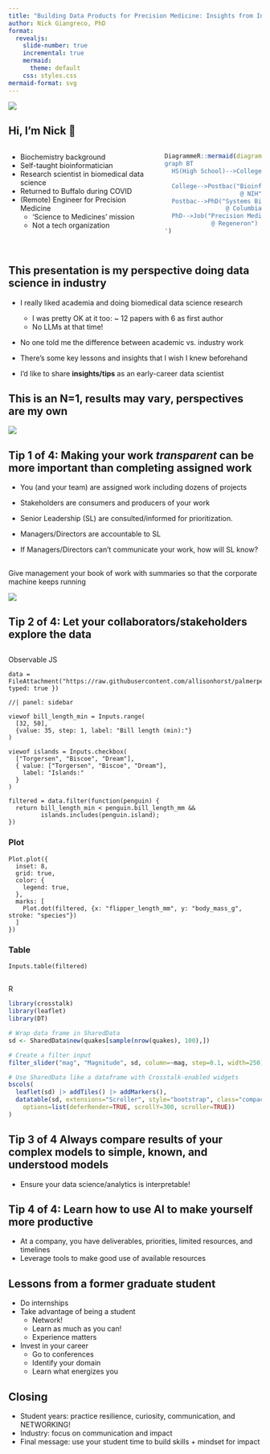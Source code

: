 ```yaml
---
title: "Building Data Products for Precision Medicine: Insights from Industry"
author: Nick Giangreco, PhD
format: 
  revealjs:
    slide-number: true
    incremental: true
    mermaid:
      theme: default
    css: styles.css
mermaid-format: svg
---
```


![](https://media4.giphy.com/media/v1.Y2lkPTc5MGI3NjExNndhN3BwNmc0aXBtZmNnZTR0bjlqcTV3bDFkbnF4OWxpNmd0aXQ0biZlcD12MV9pbnRlcm5hbF9naWZfYnlfaWQmY3Q9Zw/fnuSiwXMTV3zmYDf6k/giphy.gif){fig-align="center"}

## Hi, I'm Nick 👋

::::: columns
::: {.nonincremental .column width="60%"}
-   Biochemistry background
-   Self-taught bioinformatician
-   Research scientist in biomedical data science
-   Returned to Buffalo during COVID
-   (Remote) Engineer for Precision Medicine
    -   'Science to Medicines' mission
    -   Not a tech organization
:::

::: {.column width="40%"}
```r

DiagrammeR::mermaid(diagram = '
graph BT
  HS(High School)-->College("Biochemistry
                             @ University of Rochester")
  College-->Postbac("Bioinformatics
                     @ NIH")
  Postbac-->PhD("Systems Biology
                 @ Columbia University")
  PhD-->Job("Precision Medicine
             @ Regeneron")
')
  
```
:::
:::::

## This presentation is my perspective doing data science in industry

-   I really liked academia and doing biomedical data science research

    -   I was pretty OK at it too: \~ 12 papers with 6 as first author
    -   No LLMs at that time!

-   No one told me the difference between academic vs. industry work

-   There's some key lessons and insights that I wish I knew beforehand

-   I'd like to share **insights/tips** as an early-career data scientist

## This is an N=1, results may vary, perspectives are my own

![](https://media1.giphy.com/media/v1.Y2lkPTc5MGI3NjExd2lvZXVxbHZ1aHE1YXhuNHMyaHA3ZWYxOTlqdGxlOTE4eHJuNjZlMyZlcD12MV9pbnRlcm5hbF9naWZfYnlfaWQmY3Q9Zw/3o7btQT3dWrTI7pFZK/giphy.gif){fig-align="center"}

## Tip 1 of 4: Making your work *transparent* can be **more important** than completing assigned work

-   You (and your team) are assigned work including dozens of projects

-   Stakeholders are consumers and producers of your work

-   Senior Leadership (SL) are consulted/informed for prioritization.

-   Managers/Directors are accountable to SL

-   If Managers/Directors can't communicate your work, how will SL know?

##

Give management your book of work with summaries so that the corporate machine keeps running

![](https://media4.giphy.com/media/v1.Y2lkPTc5MGI3NjExdXp1Znd3Z2ZkYmZrczVncWhrbGhiamNta2dkeHcxOGU4azU3anBxcyZlcD12MV9pbnRlcm5hbF9naWZfYnlfaWQmY3Q9Zw/Ui3OlvcLJk4LiMZNQ4/giphy.gif){fig-align="center"}

## Tip 2 of 4: Let your collaborators/stakeholders explore the data

##

Observable JS

```ojs
data = FileAttachment("https://raw.githubusercontent.com/allisonhorst/palmerpenguins/refs/heads/main/inst/extdata/penguins.csv").csv({ typed: true })
```

```ojs
//| panel: sidebar

viewof bill_length_min = Inputs.range(
  [32, 50], 
  {value: 35, step: 1, label: "Bill length (min):"}
)

viewof islands = Inputs.checkbox(
  ["Torgersen", "Biscoe", "Dream"], 
  { value: ["Torgersen", "Biscoe", "Dream"], 
    label: "Islands:"
  }
)

filtered = data.filter(function(penguin) {
  return bill_length_min < penguin.bill_length_mm &&
         islands.includes(penguin.island);
})
```

::: {.panel-tabset}

### Plot

```ojs

Plot.plot({
  inset: 8,
  grid: true,
  color: {
    legend: true,
  },
  marks: [
    Plot.dot(filtered, {x: "flipper_length_mm", y: "body_mass_g", stroke: "species"})
  ]
})
```

### Table

```ojs
Inputs.table(filtered)
```

:::

##

R

```r
library(crosstalk)
library(leaflet)
library(DT)

# Wrap data frame in SharedData
sd <- SharedData$new(quakes[sample(nrow(quakes), 100),])

# Create a filter input
filter_slider("mag", "Magnitude", sd, column=~mag, step=0.1, width=250)

# Use SharedData like a dataframe with Crosstalk-enabled widgets
bscols(
  leaflet(sd) |> addTiles() |> addMarkers(),
  datatable(sd, extensions="Scroller", style="bootstrap", class="compact", width="100%",
    options=list(deferRender=TRUE, scrollY=300, scroller=TRUE))
)
```


## Tip 3 of 4 Always compare results of your complex models to simple, known, and understood models

-   Ensure your data science/analytics is interpretable!

## Tip 4 of 4: Learn how to use AI to make yourself more productive

-   At a company, you have deliverables, priorities, limited resources, and timelines
-   Leverage tools to make good use of available  resources

## Lessons from a former graduate student

-   Do internships
-   Take advantage of being a student
    -   Network!
    -   Learn as much as you can!
    -   Experience matters
-   Invest in your career
    -   Go to conferences
    -   Identify your domain
    -   Learn what energizes you

## Closing

-   Student years: practice resilience, curiosity, communication, and NETWORKING!
-   Industry: focus on communication and impact
-   Final message: use your student time to build skills + mindset for impact